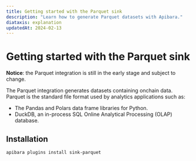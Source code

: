 ```yaml
---
title: Getting started with the Parquet sink
description: "Learn how to generate Parquet datasets with Apibara."
diataxis: explanation
updatedAt: 2024-02-13
---
```


# Getting started with the Parquet sink

**Notice**: the Parquet integration is still in the early stage and subject to
change.

The Parquet integration generates datasets containing onchain data.
Parquet is the standard file format used by analytics applications such as:

- The Pandas and Polars data frame libraries for Python.
- DuckDB, an in-process SQL Online Analytical Processing (OLAP) database.

## Installation

```bash [Terminal]
apibara plugins install sink-parquet
```
